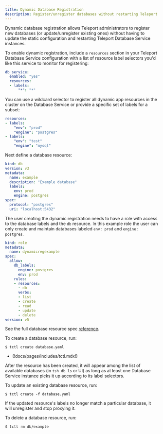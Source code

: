 ```yaml
---
title: Dynamic Database Registration
description: Register/unregister databases without restarting Teleport.
---
```


Dynamic database registration allows Teleport administrators to register new
databases (or update/unregister existing ones) without having to update the
static configuration and restarting Teleport Database Service instances.

To enable dynamic registration, include a `resources` section in your Teleport
Database Service configuration with a list of resource label selectors you'd like this
service to monitor for registering:

```yaml
db_service:
  enabled: "yes"
  resources:
  - labels:
      "*": "*"
```

You can use a wildcard selector to register all dynamic app resources in the cluster
on the Database Service or provide a specific set of labels for a subset:

```yaml
resources:
- labels:
    "env": "prod"
    "engine": "postgres"
- labels:
    "env": "test"
    "engine": "mysql"
```

Next define a database resource:

```yaml
kind: db
version: v3
metadata:
  name: example
  description: "Example database"
  labels:
    env: prod
    engine: postgres
spec:
  protocol: "postgres"
  uri: "localhost:5432"
```

The user creating the dynamic registration needs to have a role with access to the 
database labels and the `db` resource.  In this example role the user can only
create and maintain databases labeled `env: prod` and `engine: postgres`.
```yaml
kind: role
metadata:
  name: dynamicregexample
spec:
  allow:
    db_labels:
      engine: postgres
      env: prod
    rules:
    - resources:
      - db
      verbs:
      - list
      - create
      - read
      - update
      - delete
version: v5
```

See the full database resource spec [reference](../reference/configuration.mdx#database-resource).

To create a database resource, run:

```code
$ tctl create database.yaml
```

- (!docs/pages/includes/tctl.mdx!)

After the resource has been created, it will appear among the list of available
databases (in `tsh db ls` or UI) as long as at least one Database Service
instance picks it up according to its label selectors.

To update an existing database resource, run:

```code
$ tctl create -f database.yaml
```

If the updated resource's labels no longer match a particular database, it
will unregister and stop proxying it.

To delete a database resource, run:

```code
$ tctl rm db/example
```
